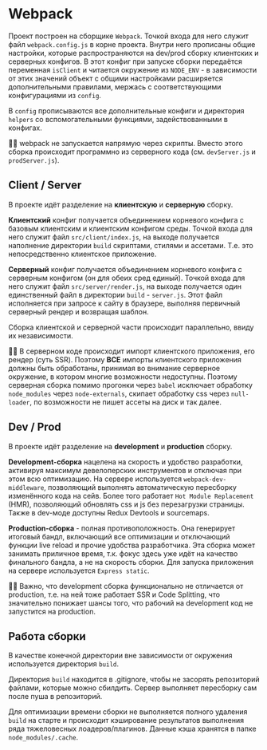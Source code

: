 
<Meta title="Styleguide / Webpack" />

# Webpack

Проект построен на сборщике `Webpack`. Точкой входа для него служит файл `webpack.config.js` в корне проекта. Внутри него прописаны общие настройки, которые распространяются на dev/prod сборку клиентских и серверных конфигов. В этот конфиг при запуске сборки передаётся переменная `isClient` и читается окружение из `NODE_ENV` - в зависимости от этих значений объект с общими настройками расширяется дополнительными правилами, мержась с соответствующими конфигурациями из `config`.

В `config` прописываются все дополнительные конфиги и директория `helpers` со вспомогательными функциями, задействованными в конфигах.

☝🏿 webpack не запускается напрямую через скрипты. Вместо этого сборка происходит программно из серверного кода (см. `devServer.js` и `prodServer.js`).

## Client / Server

В проекте идёт разделение на **клиентскую** и **серверную** сборку.

**Клиентский** конфиг получается объединением корневого конфига с базовым клиентским и клиентским конфигом среды. Точкой входа для него служит файл `src/client/index.js`, на выходе получается наполнение директории `build` скриптами, стилями и ассетами. Т.е. это непосредственно клиентское приложение.

**Серверный** конфиг получается объединением корневого конфига с серверным конфигом (он для обеих сред единый). Точкой входа для него служит файл `src/server/render.js`, на выходе получается один единственный файл в директории `build` - `server.js`. Этот файл исполняется при запросе к сайту в браузере, выполняя первичный серверный рендер и возвращая шаблон.

Сборка клиентской и серверной части происходит параллельно, ввиду их независимости.

☝🏿 В серверном коде происходит импорт клиентского приложения, его рендер (суть SSR). Поэтому **ВСЕ** импорты клиентского приложения должны быть обработаны, принимая во внимание серверное окружение, в котором многие возможности недоступны. Поэтому серверная сборка помимо прогонки через `babel` исключает обработку `node_modules` через `node-externals`, скипает обработку css через `null-loader`, по возможности не пишет ассеты на диск и так далее.

## Dev / Prod

В проекте идёт разделение на **development** и **production** сборку.

**Development-сборка** нацелена на скорость и удобство разработки, активируя максимум девелоперских инструментов и отключая при этом всю оптимизацию. На сервере используется `webpack-dev-middleware`, позволяющий выполнять автоматическую пересборку изменённого кода на сейв. Более того работает `Hot Module Replacement` (HMR), позволяющий обновлять css и js без перезагрузки страницы. Также в dev-моде доступны Redux Devtools и sourcemaps.

**Production-сборка** - полная противоположность. Она генерирует итоговый бандл, включающий все оптимизации и отключающий функции live reload и прочие удобства разработчика. Эта сборка может занимать приличное время, т.к. фокус здесь уже идёт на качество финального бандла, а не на скорость сборки. Для запуска приложения на сервере используется `Express static`.

☝🏿 Важно, что development сборка функционально не отличается от production, т.е. на ней тоже работает SSR и Code Splitting, что значительно понижает шансы того, что рабочий на development код не запустится на production.

## Работа сборки

В качестве конечной директории вне зависимости от окружения используется директория `build`.

Директория `build` находится в .gitignore, чтобы не засорять репозиторий файлами, которые можно сбилдить. Сервер выполняет пересборку сам после пуша в репозиторий.

Для оптимизации времени сборки не выполняется полного удаления `build` на старте и происходит кэширование результатов выполнения ряда тяжеловесных лоадеров/плагинов. Данные кэша хранятся в папке `node_modules/.cache`.
